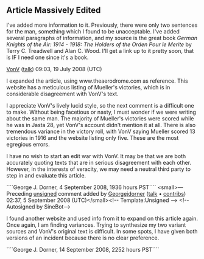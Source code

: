 <article id="17863943" title=Talk:Max Ritter von Müller>
	<talkpage id="17863943" title="Talk:Max Ritter von Müller">
{{Talk header}}
{{WikiProjectBannerShell|1=
{{WikiProject Biography
|living=no
|class=B
|military-work-group=yes
|listas=Muller, Max
}}
{{WikiProject Military history|class=B
|Aviation=yes
|Biography=yes
|WWI=yes
|German=yes

&lt;!-- B-Class-1. It is suitably referenced, and all major points have appropriate inline citations. --&gt;
|B-Class-1=Y
&lt;!-- B-Class-2. It reasonably covers the topic, and does not contain obvious omissions or inaccuracies. --&gt;
|B-Class-2=Y
&lt;!-- B-Class-3. It has a defined structure, including a lead section and one or more sections of content. --&gt;
|B-Class-3=Y
&lt;!-- B-Class-4. It is free from major grammatical errors. --&gt;
|B-Class-4=Y
&lt;!-- B-Class-5. It contains appropriate supporting materials, such as an infobox, images, or diagrams. --&gt;
|B-Class-5=Y
}}
{{WikiProject Aviation|class=B|Biography=yes}}
}}
{{Translated page|de|Max von Müller}}


== Article Massively Edited ==

I've added more information to it. Previously, there were only two sentences for the man, something which I found to be unacceptable. I've added several paragraphs of information, and my source is the great book ''German Knights of the Air: 1914 - 1918: The Holders of the Orden Pour le Merite'' by Terry C. Treadwell and Alan C. Wood. I'll get a link up to it pretty soon, that is IF I need one since it's a book.

[[User:VonV|VonV]] ([[User talk:VonV|talk]]) 09:03, 19 July 2008 (UTC)

I expanded the article, using www.theaerodrome.com as reference. This website has a meticulous listing of Mueller's victories, which is in considerable disagreement with VonV's text.

I appreciate VonV's lively lucid style, so the next comment is a difficult one to make. Without being facetious or nasty, I must wonder if we were writing about the same man. The majority of Mueller's victories were scored while he was in Jasta 28, yet VonV's account didn't mention it at all. There is also tremendous variance in the victory roll, with VonV saying Mueller scored 13 victories in 1916 and the website listing only five. These are the most egregious errors.

I have no wish to start an edit war with VonV. It may be that we are both accurately quoting texts that are in serious disagreement with each other. However, in the interests of veracity, we may need a neutral third party to step in and evaluate this article.

````George J. Dorner, 4 September 2008, 1936 hours PST````  &lt;small&gt;—Preceding [[Wikipedia:Signatures|unsigned]] comment added by [[User:Georgejdorner|Georgejdorner]] ([[User talk:Georgejdorner|talk]] • [[Special:Contributions/Georgejdorner|contribs]]) 02:37, 5 September 2008 (UTC)&lt;/small&gt;&lt;!-- Template:Unsigned --&gt; &lt;!--Autosigned by SineBot--&gt;

I found another website and used info from it to expand on this article again. Once again, I am finding variances. Trying to synthesize my two variant sources and VonV's original text is difficult. In some spots, I have given both versions of an incident because there is no clear preference.

````George J. Dorner, 14 September 2008, 2252 hours PST````
	</talkpage>
</article>